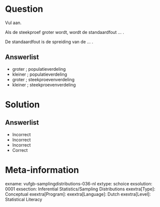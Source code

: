 Question
========

Vul aan.

Als de steekproef groter wordt, wordt de standaardfout ... .

De standaardfout is de spreiding van de ... .
  
Answerlist
----------
* groter ; populatieverdeling
* kleiner ; populatieverdeling
* groter ; steekproevenverdeling
* kleiner ; steekproevenverdeling

Solution
========

Answerlist
----------
* Incorrect
* Incorrect
* Incorrect
* Correct

Meta-information
================
exname: vufgb-samplingdistributions-036-nl
extype: schoice
exsolution: 0001
exsection: Inferential Statistics/Sampling Distributions
exextra[Type]: Conceptual
exextra[Program]: 
exextra[Language]: Dutch
exextra[Level]: Statistical Literacy
